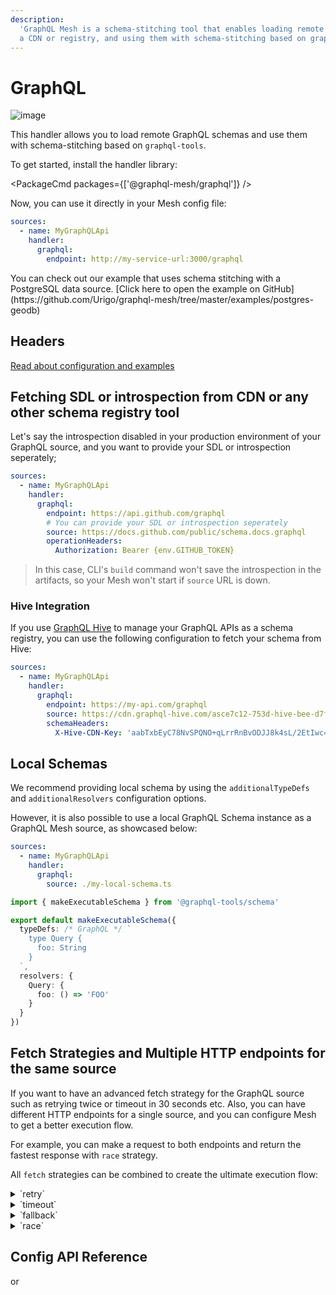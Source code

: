 ```yaml
---
description:
  'GraphQL Mesh is a schema-stitching tool that enables loading remote GraphQL schemas, fetched from
  a CDN or registry, and using them with schema-stitching based on graphql-tools. #GraphQL #Mesh'
---
```



# GraphQL

![image](https://user-images.githubusercontent.com/20847995/79219047-333ccb00-7e5a-11ea-9fce-57ff137ba924.png)

This handler allows you to load remote GraphQL schemas and use them with schema-stitching based on
`graphql-tools`.

To get started, install the handler library:

<PackageCmd packages={['@graphql-mesh/graphql']} />

Now, you can use it directly in your Mesh config file:

```yaml filename=".meshrc.yaml"
sources:
  - name: MyGraphQLApi
    handler:
      graphql:
        endpoint: http://my-service-url:3000/graphql
```

<Callout>
  You can check out our example that uses schema stitching with a PostgreSQL data source.
  [Click here to open the example on GitHub](https://github.com/Urigo/graphql-mesh/tree/master/examples/postgres-geodb)

</Callout>

## Headers

[Read about configuration and examples](/docs/guides/headers)

## Fetching SDL or introspection from CDN or any other schema registry tool

Let's say the introspection disabled in your production environment of your GraphQL source, and you
want to provide your SDL or introspection seperately;

```yaml filename=".meshrc.yaml"
sources:
  - name: MyGraphQLApi
    handler:
      graphql:
        endpoint: https://api.github.com/graphql
        # You can provide your SDL or introspection seperately
        source: https://docs.github.com/public/schema.docs.graphql
        operationHeaders:
          Authorization: Bearer {env.GITHUB_TOKEN}
```

> In this case, CLI's `build` command won't save the introspection in the artifacts, so your Mesh
> won't start if `source` URL is down.

### Hive Integration

If you use [GraphQL Hive](https://graphql-hive.com/) to manage your GraphQL APIs as a schema
registry, you can use the following configuration to fetch your schema from Hive:

```yaml filename=".meshrc.yaml"
sources:
  - name: MyGraphQLApi
    handler:
      graphql:
        endpoint: https://my-api.com/graphql
        source: https://cdn.graphql-hive.com/asce7c12-753d-hive-bee-d7f2c803e232/sdl?ext=.graphql
        schemaHeaders:
          X-Hive-CDN-Key: 'aabTxbEyC78NvSPQNO+qLrrRnBvODJJ8k4sL/2EtIwc='
```

## Local Schemas

We recommend providing local schema by using the `additionalTypeDefs` and `additionalResolvers`
configuration options.

However, it is also possible to use a local GraphQL Schema instance as a GraphQL Mesh source, as
showcased below:

```yaml filename=".meshrc.yaml"
sources:
  - name: MyGraphQLApi
    handler:
      graphql:
        source: ./my-local-schema.ts
```

```ts filename="my-local-schema.ts"
import { makeExecutableSchema } from '@graphql-tools/schema'

export default makeExecutableSchema({
  typeDefs: /* GraphQL */ `
    type Query {
      foo: String
    }
  `,
  resolvers: {
    Query: {
      foo: () => 'FOO'
    }
  }
})
```

## Fetch Strategies and Multiple HTTP endpoints for the same source

If you want to have an advanced fetch strategy for the GraphQL source such as retrying twice or
timeout in 30 seconds etc. Also, you can have different HTTP endpoints for a single source, and you
can configure Mesh to get a better execution flow.

For example, you can make a request to both endpoints and return the fastest response with `race`
strategy.

All `fetch` strategies can be combined to create the ultimate execution flow:

<details>
 <summary>`retry`</summary>

The `retry` mechanism allow you to specify the retry attempts for a single GraphQL endpoint/source.

The retry flow will execute in both conditions: a network error, or due to a runtime error.

```yaml filename=".meshrc.yaml" {6}
sources:
  - name: uniswapv2
    handler:
      graphql:
        endpoint: https://api.thegraph.com/subgraphs/name/uniswap/uniswap-v2
        retry: 2 # specify here, if you have an unstable/error prone indexer
```

</details>

<details>
 <summary>`timeout`</summary>

The `timeout` mechanism allow you to specify the `timeout` for a given GraphQL endpoint.

```yaml filename=".meshrc.yaml" {6}
sources:
  - name: uniswapv2
    handler:
      graphql:
        endpoint: https://api.thegraph.com/subgraphs/name/uniswap/uniswap-v2
        timeout: 5000 # 5 seconds
```

</details>

<details>
 <summary>`fallback`</summary>

The `fallback` mechanism allow you to specify use more than one GraphQL endpoint, for the same
source.

This is helpful if you have a fallback endpoint for the same GraphQL API.

```yaml filename=".meshrc.yaml" {5}
sources:
  - name: uniswapv2
    handler:
      graphql:
        strategy: fallback
        sources:
          - endpoint: https://bad-uniswap-v2-api.com
            retry: 2
            timeout: 5000
          - endpoint: https://api.thegraph.com/subgraphs/name/uniswap/uniswap-v2
```

</details>

<details>
 <summary>`race`</summary>

The `race` mechanism allow you to specify use more than one GraphQL endpoint, for the same source,
and race on every execution.

If you have different places that service is deployed, this is useful to get the fastest response by
racing them.

```yaml filename=".meshrc.yaml" {5}
sources:
  - name: uniswapv2
    handler:
      graphql:
        strategy: race
        sources:
          - endpoint: https://bad-uniswap-v2-api.com
          - endpoint: https://api.thegraph.com/subgraphs/name/uniswap/uniswap-v2
```

</details>

## Config API Reference


<API1 />
or
<API2 />
